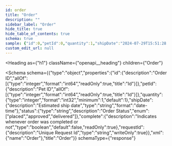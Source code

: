 ```yaml
---
id: order
title: "Order"
description: ""
sidebar_label: "Order"
hide_title: true
hide_table_of_contents: true
schema: true
sample: {"id":0,"petId":0,"quantity":1,"shipDate":"2024-07-29T15:51:28.071Z","status":"placed","complete":false}
custom_edit_url: null
---
```



<Heading
  as={"h1"}
  className={"openapi__heading"}
  children={"Order"}
>
</Heading>





<Schema
  schema={{"type":"object","properties":{"id":{"description":"Order ID","allOf":[{"type":"integer","format":"int64","readOnly":true,"title":"Id"}]},"petId":{"description":"Pet ID","allOf":[{"type":"integer","format":"int64","readOnly":true,"title":"Id"}]},"quantity":{"type":"integer","format":"int32","minimum":1,"default":1},"shipDate":{"description":"Estimated ship date","type":"string","format":"date-time"},"status":{"type":"string","description":"Order Status","enum":["placed","approved","delivered"]},"complete":{"description":"Indicates whenever order was completed or not","type":"boolean","default":false,"readOnly":true},"requestId":{"description":"Unique Request Id","type":"string","writeOnly":true}},"xml":{"name":"Order"},"title":"Order"}}
  schemaType={"response"}
>
  
</Schema>
            